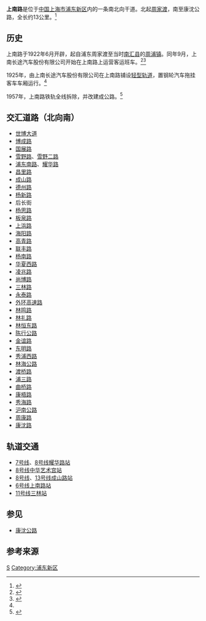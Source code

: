 {{multiple issues|
{{expert|time=2019-06-15T10:21:59+00:00}}
{{onesource|time=2019-06-15T10:21:59+00:00}}
{{refimprove|time=2019-06-15T10:21:59+00:00}}
}}
{{Infobox China Road
|路牌类型=Shanghai
|中文道路名称=上南路
|走向1=北
|走向2=南
|走向1(E)=N
|道路英文名=Shangnan Rd.
|走向2(E)=S
|图片=File:Shangnan Road, Shanghai,Jun 2020.jpg
|图片说明=浦东南路以南的上南路
|道路属性=
|道路总长度=
|车速限制=
|行车线数量=
|所在地区= [[上海市|上海市]][[浦东新区|浦东新区]]
|起点= [[黄浦江|黄浦江]]
|终点= 康沈公路
|道路命名日期= 1921年
|命名缘由= [[上南铁路|上南铁路]]
|道路旧名= 周周公路
|道路动工日期= 1921年
|通车日期= 1922年
|路段主要建筑= [[中国2010年上海世界博览会中国馆|世博会中国馆]]
|道路名称拼音=Shang Nan Lu|道路方向=NS}}
'''上南路'''是位于[[中国|中国]][[上海市|上海市]][[浦东新区|浦东新区]]内的一条南北向干道。北起[[周家渡|周家渡]]，南至康沈公路，全长约13公里。<ref>{{cite book|author1=《上海地名志》编纂委员会|title=上海地名志|date=1998|publisher=上海社会科学院出版社|location=上海|isbn=7-80618-527-5|url=http://www.shtong.gov.cn/newsite/node2/node2245/node70862/node70870/node70920/node70926/userobject1ai73724.html|accessdate=2019-01-16|chapter=人文景观类|archive-date=2019-01-16|archive-url=https://web.archive.org/web/20190116150105/http://www.shtong.gov.cn/newsite/node2/node2245/node70862/node70870/node70920/node70926/userobject1ai73724.html|dead-url=no}}</ref>

== 历史 ==
上南路于1922年6月开辟，起自浦东周家渡至当时[[南汇县|南汇县]]的[[周浦镇|周浦镇]]。同年9月，上南长途汽车股份有限公司开始在上南路上运营客运班车。<ref>{{Cite web|title=上海市政工程志->--大事记|url=http://shtong.gov.cn/Newsite/node2/node2245/node68289/node68293/index.html|accessdate=|author=|date=|format=|publisher=|language=|archive-date=2020-09-23|archive-url=https://web.archive.org/web/20200923101201/http://www.shtong.gov.cn/Newsite/node2/node2245/node68289/node68293/index.html|dead-url=no}}</ref><ref name=":0">{{Cite web|title=首页 --专业志->--上海公路运输志->--大事记|url=http://www.shtong.gov.cn/Newsite/node2/node2245/node69802/node69806/index.html|accessdate=|author=|date=|format=|publisher=|language=|archive-date=2015-09-26|archive-url=https://web.archive.org/web/20150926042901/http://www.shtong.gov.cn/Newsite/node2/node2245/node69802/node69806/index.html|dead-url=no}}</ref>

1925年，由上南长途汽车股份有限公司在上南路铺设[[輕便鐵路|轻型轨道]]，置钢轮汽车拖挂客车车厢运行。<ref name=":0" />

1957年，上南路铁轨全线拆除，并改建成公路。<ref>{{Cite web|title=解放后的公路桥梁|url=http://www.shtong.gov.cn/dfz_web/DFZ/Info?idnode=227898&tableName=userobject1a&id=378436|accessdate=|author=|date=|format=|publisher=|language=}}</ref>

== 交汇道路（北向南） ==

* [[世博大道|世博大道]]
* [[博成路|博成路]]
* [[国展路|国展路]]
* [[雪野路|雪野路]]、[[雪野二路|雪野二路]]
* [[浦东南路|浦东南路]]、[[耀华路|耀华路]]
* [[昌里路|昌里路]]
* [[成山路|成山路]]
* [[德州路|德州路]]
* [[杨新路|杨新路]]
* 后长街
* [[杨思路|杨思路]]
* [[板泉路|板泉路]]
* [[上浜路|上浜路]]
* [[海阳路|海阳路]]
* [[高青路|高青路]]
* [[联丰路|联丰路]]
* [[杨南路|杨南路]]
* [[华夏西路|华夏西路]]
* [[凌兆路|凌兆路]]
* [[尚博路|尚博路]]
* [[三林路|三林路]]
* [[永泰路|永泰路]]
* [[上海外环高速公路|外环高速路]]
* [[林鸣路|林鸣路]]
* [[林礼路|林礼路]]
* [[林恒东路|林恒东路]]
* [[陈行路|陈行公路]]
* [[金谊路|金谊路]]
* [[东明路_(上海)|东明路]]
* [[秀浦西路|秀浦西路]]
* [[林海公路|林海公路]]
* [[渡桥路|渡桥路]]
* [[浦三路|浦三路]]
* [[曲桥路|曲桥路]]
* [[康梧路|康梧路]]
* [[秀海路|秀海路]]
* [[沪南公路|沪南公路]]
* [[周康路|周康路]]
* [[康沈路|康沈路]]

==轨道交通==
* [[上海轨道交通7号线|7号线]]、[[上海轨道交通8号线|8号线]][[耀华路站|耀华路站]]
* [[上海轨道交通8号线|8号线]][[中华艺术宫站|中华艺术宫站]]
* [[上海轨道交通8号线|8号线]]、[[上海轨道交通13号线|13号线]][[成山路站|成山路站]]
* [[上海轨道交通6号线|6号线]][[上南路站|上南路站]]
* [[上海轨道交通11号线|11号线]][[三林站|三林站]]

== 参见 ==
* [[康沈公路|康沈公路]]

== 参考来源 ==
{{reflist}}
[[Category:上海道路|S]]
[[Category:浦东新区|Category:浦东新区]]